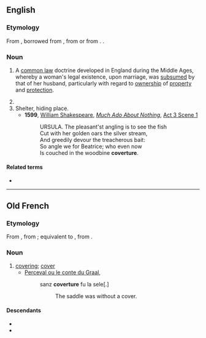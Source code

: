 ==English==
{{wikipedia}}

===Etymology===
From {{inh|en|enm|-}}, borrowed from {{bor|en|fro|coverture}}, from {{m|fro|covrir||to cover}} or from {{der|en|LL.|coopertura}}. {{doublet|en|couverture}}.

===Noun===
{{en-noun|~}}

# {{lb|en|legal|historical}} A [[common law]] doctrine developed in England during the Middle Ages, whereby a woman's legal existence, upon marriage, was [[subsume]]d by that of her husband, particularly with regard to [[ownership]] of [[property]] and [[protection]].
# {{alternative spelling of|couverture|lang=en}}
# Shelter, hiding place.
#* '''1599''', [[w:William Shakespeare|William Shakespeare]], ''[[w:Much Ado About Nothing|Much Ado About Nothing]]'', [[s:Much Ado About Nothing (Shakespeare)|Act 3 Scene 1]]
#*: URSULA. The pleasant'st angling is to see the fish
#*: Cut with her golden oars the silver stream,
#*: And greedily devour the treacherous bait:
#*: So angle we for Beatrice; who even now
#*: Is couched in the woodbine '''coverture'''.

====Related terms====
* {{l|en|feme covert}}

----

==Old French==

===Etymology===
From {{inh|fro|LL.|coopertūra}}, from {{inh|fro|la|coopertus}}; equivalent to {{suffix|fro|covert|ure}}, from {{m|fro|covrir||to cover}}.

===Noun===
{{fro-noun|f}}

# [[covering]]; [[cover]]
#* [[s:fr:Perceval ou le conte du Graal|Perceval ou le conte du Graal]], {{w|Christian of Troyes}}
#*: sanz '''coverture''' fu la sele[.]
#*:: The saddle was without a cover.

====Descendants====
* {{desc|en|coverture}}
* {{desc|fr|couverture}}